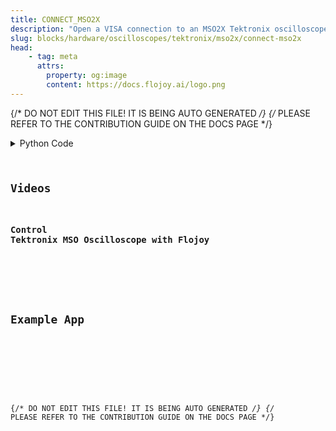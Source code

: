 ```yaml
---
title: CONNECT_MSO2X
description: "Open a VISA connection to an MSO2X Tektronix oscilloscope."
slug: blocks/hardware/oscilloscopes/tektronix/mso2x/connect-mso2x
head:
    - tag: meta
      attrs:
        property: og:image
        content: https://docs.flojoy.ai/logo.png
---
```


{/* DO NOT EDIT THIS FILE! IT IS BEING AUTO GENERATED */}
{/* PLEASE REFER TO THE CONTRIBUTION GUIDE ON THE DOCS PAGE */}


<DownloadStudioBanner />
<PythonDocsDisplay docstring={block_data["docstring"]} />
<details>
<summary>Python Code</summary>



<Code code={pythonCode} lang="py" wrap theme="dracula" />

[Find this Flojoy Block on GitHub](https://github.com/flojoy-ai/blocks/blob/main/blocks/HARDWARE/OSCILLOSCOPES/TEKTRONIX/MSO2X/CONNECT_MSO2X/CONNECT_MSO2X.py)

</details>

## Videos


### Control Tektronix MSO Oscilloscope with Flojoy

<div className="not-content">
<YouTube id="https://www.youtube.com/watch?v=y-8hK6zIYwI" />
</div>

## Example App


<GetHelpWidget />


<AppDisplay app={app} blockName="CONNECT_MSO2X" client:visible />


<Example />

{/* DO NOT EDIT THIS FILE! IT IS BEING AUTO GENERATED */}
{/* PLEASE REFER TO THE CONTRIBUTION GUIDE ON THE DOCS PAGE */}
